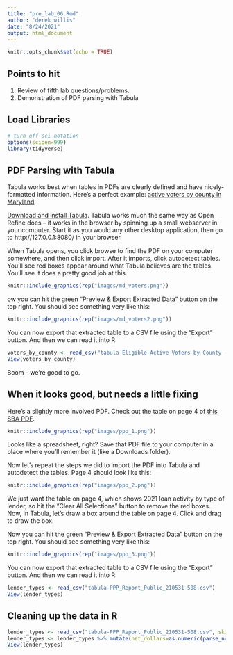 ```yaml
---
title: "pre_lab_06.Rmd"
author: "derek willis"
date: "8/24/2021"
output: html_document
---
```


```r
knitr::opts_chunk$set(echo = TRUE)
```

## Points to hit
1. Review of fifth lab questions/problems.
2. Demonstration of PDF parsing with Tabula

## Load Libraries
```r
# turn off sci notation
options(scipen=999)
library(tidyverse)
```

## PDF Parsing with Tabula

Tabula works best when tables in PDFs are clearly defined and have nicely-formatted information. Here's a perfect example: [active voters by county in Maryland](https://elections.maryland.gov/press_room/2020_stats/Eligible%20Active%20Voters%20by%20County%20-%20PG20.pdf).

[Download and install Tabula](https://tabula.technology/). Tabula works much the same way as Open Refine does -- it works in the browser by spinning up a small webserver in your computer. Start it as you would any other desktop application, then go to http://127.0.0.1:8080/ in your browser.

When Tabula opens, you click browse to find the PDF on your computer somewhere, and then click import. After it imports, click autodetect tables. You'll see red boxes appear around what Tabula believes are the tables. You'll see it does a pretty good job at this.

```r
knitr::include_graphics(rep("images/md_voters.png"))
```

ow you can hit the green "Preview & Export Extracted Data" button on the top right. You should see something very like this:

```r
knitr::include_graphics(rep("images/md_voters2.png"))
```

You can now export that extracted table to a CSV file using the "Export" button. And then we can read it into R:

```r
voters_by_county <- read_csv("tabula-Eligible Active Voters by County - PG20.csv")
View(voters_by_county)
```

Boom - we're good to go.

## When it looks good, but needs a little fixing

Here's a slightly more involved PDF. Check out the table on page 4 of [this SBA PDF](https://www.sba.gov/sites/default/files/2021-06/PPP_Report_Public_210531-508.pdf).

```r
knitr::include_graphics(rep("images/ppp_1.png"))
```

Looks like a spreadsheet, right? Save that PDF file to your computer in a place where you'll remember it (like a Downloads folder).

Now let's repeat the steps we did to import the PDF into Tabula and autodetect the tables. Page 4 should look like this:

```r
knitr::include_graphics(rep("images/ppp_2.png"))
```

We just want the table on page 4, which shows 2021 loan activity by type of lender, so hit the "Clear All Selections" button to remove the red boxes. Now, in Tabula, let's draw a box around the table on page 4. Click and drag to draw the box.

Now you can hit the green "Preview & Export Extracted Data" button on the top right. You should see something very like this:

```r
knitr::include_graphics(rep("images/ppp_3.png"))
```

You can now export that extracted table to a CSV file using the "Export" button. And then we can read it into R:

```r
lender_types <- read_csv("tabula-PPP_Report_Public_210531-508.csv")
View(lender_types)
```

## Cleaning up the data in R

```r
lender_types <- read_csv("tabula-PPP_Report_Public_210531-508.csv", skip=1, col_names=c("type", "count", "approved", "net_dollars"))
lender_types <- lender_types %>% mutate(net_dollars=as.numeric(parse_number(net_dollars)))
View(lender_types)
```
